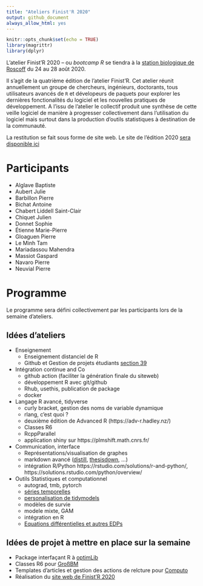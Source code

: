 ```yaml
---
title: "Ateliers Finist'R 2020"
output: github_document
always_allow_html: yes
---
```


```r
knitr::opts_chunk$set(echo = TRUE)
library(magrittr)
library(dplyr)
```



L'atelier Finist'R 2020 -- ou *bootcamp R* se tiendra à la [station biologique de Roscoff](http://www.sb-roscoff.fr/) du 24 au 28 août 2020.

Il s'agit de la quatrième édition de l'atelier Finist'R. Cet atelier réunit annuellement un groupe de chercheurs, ingénieurs, doctorants, tous utilisateurs avancés de `R` et dévelopeurs de paquets pour explorer les dernières fonctionalités du logiciel et les nouvelles pratiques de développement. A l'issu de l'atelier le collectif produit une synthèse de cette veille logiciel de manière à progresser collectivement dans l'utilisation du logiciel mais surtout dans la production d'outils statistiques à destination de la communauté.

La restitution se fait sous forme de site web. Le site de l'édition 2020 [sera disponible ici](https://stateofther.github.io/finistR2020/)

# Participants

- Alglave Baptiste
- Aubert Julie
- Barbillon Pierre
- Bichat Antoine
- Chabert Liddell Saint-Clair
- Chiquet Julien
- Donnet Sophie
- Étienne Marie-Pierre
- Gloaguen Pierre
- Le Minh Tam
- Mariadassou Mahendra
- Massiot Gaspard
- Navaro Pierre
- Neuvial Pierre

# Programme 

Le programme sera défini collectivement par les participants lors de la semaine d'ateliers.

## Idées d'ateliers

  - Enseignement
    - Enseignement distanciel de R
    - Github et Gestion de projets étudiants [section 39](https://happygitwithr.com/classroom-overview.html)

  - Intégration continue and Co
    - github action (faciliter la génération finale du siteweb)  
    - développement R avec git/github
    - Rhub, usethis, publication de package
    - docker

  - Langage R avancé, tidyverse
    - curly bracket, gestion des noms de variable dynamique
    - rlang, c'est quoi ?
    - deuxième édition de Advanced R (https://adv-r.hadley.nz/)
    - Classes R6 
    - RcppParallel
    - application shiny sur https://plmshift.math.cnrs.fr/

  - Communication, interface 
    - Représentations/visualisation de graphes
    - markdown avancé  ([distill](https://rstudio.github.io/distill/), [thesisdown](https://github.com/ismayc/thesisdown), ...)
    - intégration R/Python https://rstudio.com/solutions/r-and-python/, https://solutions.rstudio.com/python/overview/

  - Outils Statistiques et computationnel  
    - autograd, tmb, pytorch
    - [séries temporelles](https://github.com/tidyverts)
    - [personalisation de tidymodels](https://www.tidymodels.org/learn/develop/)
    - modèles de survie
    - modele mixte, GAM
    - intégration en R
    -  [Equations différentielles et autres EDPs](https://pure.knaw.nl/ws/portalfiles/portal/462308/Soetaert_ea_4748.pdf)

## Idées de projet à mettre en place sur la semaine

- Package interfaçant R à [optimLib](https://github.com/kthohr/optim)
- Classes R6 pour [GroßBM](https://github.com/GrossSBM)
- Templates d'articles et gestion des actions de relcture pour [Computo](https://github.com/journal-french-statistical-society/)
- Réalisation du [site web de Finist'R 2020](https://stateofther.github.io/finistR2020/)



